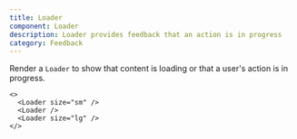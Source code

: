 ```yaml
---
title: Loader
component: Loader
description: Loader provides feedback that an action is in progress
category: Feedback
---
```


Render a `Loader` to show that content is loading or that a user's action is in progress.

```tsx preview
<>
  <Loader size="sm" />
  <Loader />
  <Loader size="lg" />
</>
```
